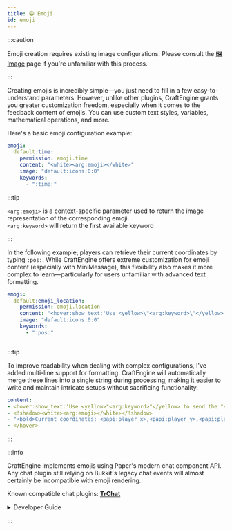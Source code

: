 ```yaml
---
title: 😀 Emoji
id: emoji
---
```


:::caution

Emoji creation requires existing image configurations. Please consult the [🖼️ Image](image.mdx) page if you're unfamiliar with this process.

:::

Creating emojis is incredibly simple—you just need to fill in a few easy-to-understand parameters. However, unlike other plugins, CraftEngine grants you greater customization freedom, especially when it comes to the feedback content of emojis. You can use custom text styles, variables, mathematical operations, and more.

Here's a basic emoji configuration example:

```yaml
emoji:
  default:time:
    permission: emoji.time
    content: "<white><arg:emoji></white>"
    image: "default:icons:0:0"
    keywords:
      - ":time:"
```

:::tip

`<arg:emoji>` is a context-specific parameter used to return the image representation of the corresponding emoji. \
`<arg:keyword>` will return the first available keyword

:::

In the following example, players can retrieve their current coordinates by typing `:pos:`. While CraftEngine offers extreme customization for emoji content (especially with MiniMessage), this flexibility also makes it more complex to learn—particularly for users unfamiliar with advanced text formatting.

```yaml
emoji:
  default:emoji_location:
    permission: emoji.location
    content: "<hover:show_text:'Use <yellow>\"<arg:keyword>\"</yellow> to send the \"<arg:emoji>\" emoji'><!shadow><white><arg:emoji></white></!shadow><bold>Current coordinates: <papi:player_x>,<papi:player_y>,<papi:player_z></bold></hover>"
    image: "default:icons:0:0"
    keywords:
      - ":pos:"
```

<div style={{textAlign: 'center'}}>
  <img src="/img/emoji_1.png" alt="" />
</div>

:::tip

To improve readability when dealing with complex configurations, I've added multi-line support for formatting. CraftEngine will automatically merge these lines into a single string during processing, making it easier to write and maintain intricate setups without sacrificing functionality.

```yaml
content:
- <hover:show_text:'Use <yellow>"<arg:keyword>"</yellow> to send the "<arg:emoji>" emoji'>
- <!shadow><white><arg:emoji></white></!shadow>
- "<bold>Current coordinates: <papi:player_x>,<papi:player_y>,<papi:player_z></bold>"
- </hover>
```
:::

:::info

CraftEngine implements emojis using Paper's modern chat component API. Any chat plugin still relying on Bukkit's legacy chat events will almost certainly be incompatible with emoji rendering.

Known compatible chat plugins: [**TrChat**](https://github.com/TrPlugins/TrChat)

<details>
  <summary>Developer Guide</summary>

  ```java
import io.papermc.paper.event.player.AsyncChatEvent;
import net.kyori.adventure.text.Component;
import net.kyori.adventure.text.minimessage.Context;
import net.kyori.adventure.text.minimessage.MiniMessage;
import net.kyori.adventure.text.minimessage.ParsingException;
import net.kyori.adventure.text.minimessage.tag.Tag;
import net.kyori.adventure.text.minimessage.tag.resolver.ArgumentQueue;
import net.kyori.adventure.text.minimessage.tag.resolver.TagResolver;
import org.bukkit.entity.Player;
import org.bukkit.event.EventHandler;
import org.bukkit.event.Listener;
import org.jetbrains.annotations.NotNull;
import org.jetbrains.annotations.Nullable;

public class ChatListener implements Listener {
    public static final String CHAT_FORMAT = "<gray><player>: <chat>";

    @EventHandler(ignoreCancelled = true)
    public void onAsyncChat(AsyncChatEvent event) {
        Component chatMessage = event.message();
        Component formattedChatMessage = MiniMessage.miniMessage().deserialize(CHAT_FORMAT, new PlayerTagResolver(event.getPlayer()), new ChatMessageTagResolver(chatMessage));
        // do further process
    }

    public static class PlayerTagResolver implements TagResolver {
        private final Player sender;

        public PlayerTagResolver(Player sender) {
            this.sender = sender;
        }

        @Override
        public boolean has(@NotNull String name) {
            return name.equals("player");
        }

        @Override
        public @Nullable Tag resolve(@NotNull String name, @NotNull ArgumentQueue arguments, @NotNull Context ctx) throws ParsingException {
            return Tag.inserting(Component.text(sender.getName()));
        }
    }

    public static class ChatMessageTagResolver implements TagResolver {
        private final @NotNull Component chatMessage;

        public ChatMessageTagResolver(@NotNull Component chatMessage) {
            this.chatMessage = chatMessage;
        }

        @Override
        public boolean has(@NotNull String name) {
            return name.equals("chat");
        }

        @Override
        public @Nullable Tag resolve(@NotNull String name, @NotNull ArgumentQueue arguments, @NotNull Context ctx) throws ParsingException {
            return Tag.selfClosingInserting(this.chatMessage);
        }
    }
}

  ```

</details>

:::